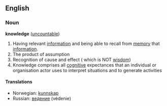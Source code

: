 ==English==
===Noun===
'''knowledge''' ([[uncountable]])

#Having relevant [[information]] and being able to recall from [[memory]] that [[information]].
#The product of assumption
#Recognition of cause and effect ( which is NOT [[wisdom]])
#Knowledge comprises all [[cognitive]] expectances that an individual or organisation actor uses to interpret situations and to generate activities

====Translations====
*Norwegian: [[kunnskap]]
*Russian: [[ведение]] (védenie)